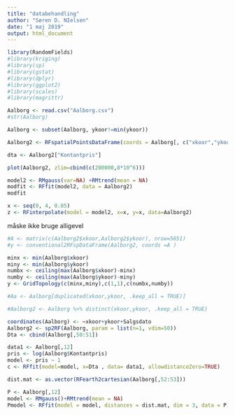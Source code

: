 ```yaml
---
title: "databehandling"
author: "Søren D. NIelsen"
date: "1 maj 2019"
output: html_document
---
```


```r
library(RandomFields)
#library(kriging)
#library(sp)
#library(gstat)
#library(dplyr)
#library(ggplot2)
#library(scales)
#library(magrittr)
```


```r
Aalborg <- read.csv("Aalborg.csv")
#str(Aalborg)
```

```r
Aalborg <- subset(Aalborg, ykoor!=min(ykoor))
```


```r

Aalborg2 <- RFspatialPointsDataFrame(coords = Aalborg[, c("xkoor","ykoor")], data = Aalborg[, c("Kontantpris","Kontantpris")], RFparams = list(vdim=1, n=2) )
```

```r
dta <- Aalborg2["Kontantpris"]
```

```r
plot(Aalborg2, zlim=cbind(c(200000,8*10^6)))
```

```r
model2 <- RMgauss(var=NA) +RMtrend(mean = NA)
modfit <- RFfit(model2, data = Aalborg2)
modfit
```

```r
x <- seq(0, 4, 0.05)
z <- RFinterpolate(model = model2, x=x, y=x, data=Aalborg2)
```
















måske ikke bruge alligevel
```r
#A <- matrix(c(Aalborg2$xkoor,Aalborg2$ykoor), nrow=5651)
#y <- conventional2RFspDataFrame(Aalborg2, coords =A )
```

```r
minx <- min(Aalborg$xkoor)
miny <- min(Aalborg$ykoor)
numbx <- ceiling(max(Aalborg$xkoor)-minx)
numby <- ceiling(max(Aalborg$ykoor)-miny)
y <- GridTopology(c(minx,miny),c(1,1),c(numbx,numby))
```

```r
#Aa <- Aalborg[duplicated(xkoor,ykoor, .keep_all = TRUE)]
```


```r
#Aalborg2 <- Aalborg %>% distinct(xkoor,ykoor, .keep_all = TRUE)
```


```r
coordinates(Aalborg) <- ~xkoor+ykoor+Salgsdato
Aalborg2 <- sp2RF(Aalborg, param = list(n=1, vdim=50))
Dta <- cbind(Aalborg[,50:51])
```


```r
data1 <- Aalborg[,12]
pris <- log(Aalborg$Kontantpris)
model <- pris ~ 1
c <- RFfit(model=model, x=Dta , data= data1, allowdistanceZero=TRUE)
```

```r
dist.mat <- as.vector(RFearth2cartesian(Aalborg[,52:53]))
```
```r
P <- Aalborg[,12]
model <- RMgauss()+RMtrend(mean = NA)
Pmodel <- RFfit(model = model, distances = dist.mat, dim = 3, data = P)
```



